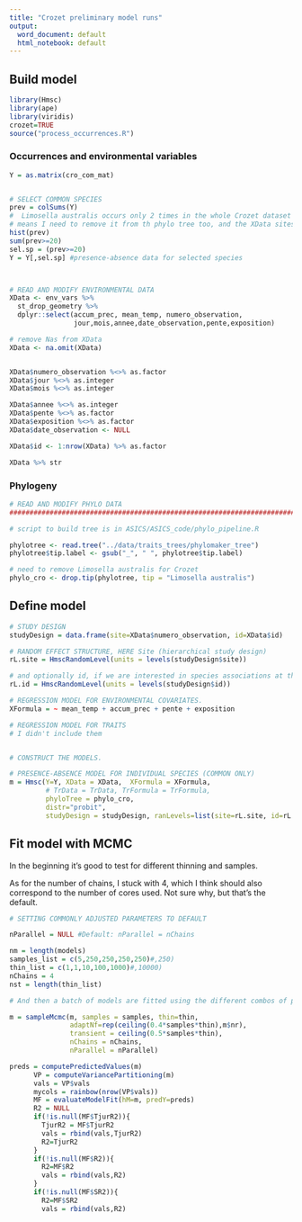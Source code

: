 ```yaml
---
title: "Crozet preliminary model runs"
output:
  word_document: default
  html_notebook: default
---
```


## Build model

```r

library(Hmsc)
library(ape) 
library(viridis)
crozet=TRUE
source("process_occurrences.R")
```



### Occurrences and environmental variables
```r
Y = as.matrix(cro_com_mat)


# SELECT COMMON SPECIES
prev = colSums(Y)
#  Limosella australis occurs only 2 times in the whole Crozet dataset ==> remove it. 
# means I need to remove it from th phylo tree too, and the XData sites ?
hist(prev)
sum(prev>=20)
sel.sp = (prev>=20)
Y = Y[,sel.sp] #presence-absence data for selected species



# READ AND MODIFY ENVIRONMENTAL DATA 
XData <- env_vars %>% 
  st_drop_geometry %>%
  dplyr::select(accum_prec, mean_temp, numero_observation, 
                jour,mois,annee,date_observation,pente,exposition)
```

```r

# remove Nas from XData
XData <- na.omit(XData)


XData$numero_observation %<>% as.factor
XData$jour %<>% as.integer
XData$mois %<>% as.integer

XData$annee %<>% as.integer
XData$pente %<>% as.factor
XData$exposition %<>% as.factor
XData$date_observation <- NULL

XData$id <- 1:nrow(XData) %>% as.factor

XData %>% str

```



### Phylogeny

```r
# READ AND MODIFY PHYLO DATA 
################################################################################

# script to build tree is in ASICS/ASICS_code/phylo_pipeline.R

phylotree <- read.tree("../data/traits_trees/phylomaker_tree")
phylotree$tip.label <- gsub("_", " ", phylotree$tip.label)

# need to remove Limosella australis for Crozet
phylo_cro <- drop.tip(phylotree, tip = "Limosella australis")

```



## Define model

```r
# STUDY DESIGN
studyDesign = data.frame(site=XData$numero_observation, id=XData$id)

# RANDOM EFFECT STRUCTURE, HERE Site (hierarchical study design)
rL.site = HmscRandomLevel(units = levels(studyDesign$site))

# and optionally id, if we are interested in species associations at that level
rL.id = HmscRandomLevel(units = levels(studyDesign$id))

# REGRESSION MODEL FOR ENVIRONMENTAL COVARIATES.
XFormula = ~ mean_temp + accum_prec + pente + exposition

# REGRESSION MODEL FOR TRAITS 
# I didn't include them


# CONSTRUCT THE MODELS.

# PRESENCE-ABSENCE MODEL FOR INDIVIDUAL SPECIES (COMMON ONLY)
m = Hmsc(Y=Y, XData = XData,  XFormula = XFormula,
         # TrData = TrData, TrFormula = TrFormula,
         phyloTree = phylo_cro,
         distr="probit",
         studyDesign = studyDesign, ranLevels=list(site=rL.site, id=rL.id))
```



## Fit model with MCMC

In the beginning it's good to test for different thinning and samples.

As for the number of chains, I stuck with 4, which I think should also correspond to the number of cores used. Not sure why, but that's the default.

```r

# SETTING COMMONLY ADJUSTED PARAMETERS TO DEFAULT

nParallel = NULL #Default: nParallel = nChains

nm = length(models)
samples_list = c(5,250,250,250,250)#,250)
thin_list = c(1,1,10,100,1000)#,10000)
nChains = 4
nst = length(thin_list)

# And then a batch of models are fitted using the different combos of parameters, but they follow this structure:

m = sampleMcmc(m, samples = samples, thin=thin,
               adaptNf=rep(ceiling(0.4*samples*thin),m$nr), 
               transient = ceiling(0.5*samples*thin),
               nChains = nChains,
               nParallel = nParallel) 
```

```r
preds = computePredictedValues(m)
      VP = computeVariancePartitioning(m)
      vals = VP$vals
      mycols = rainbow(nrow(VP$vals))
      MF = evaluateModelFit(hM=m, predY=preds)
      R2 = NULL
      if(!is.null(MF$TjurR2)){
        TjurR2 = MF$TjurR2
        vals = rbind(vals,TjurR2)
        R2=TjurR2
      }
      if(!is.null(MF$R2)){
        R2=MF$R2
        vals = rbind(vals,R2)
      }
      if(!is.null(MF$SR2)){
        R2=MF$SR2
        vals = rbind(vals,R2)
```

